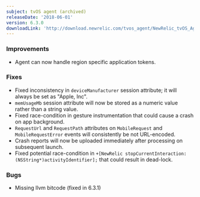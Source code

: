 ```yaml
---
subject: tvOS agent (archived)
releaseDate: '2018-06-01'
version: 6.3.0
downloadLink: 'http://download.newrelic.com/tvos_agent/NewRelic_tvOS_Agent_6.3.0.zip'
---
```


### Improvements

* Agent can now handle region specific application tokens.

### Fixes

* Fixed inconsistency in `deviceManufacturer` session attribute; it will always be set as "Apple, Inc".
* `memUsageMb` session attribute will now be stored as a numeric value rather than a string value.
* Fixed race-condition in gesture instrumentation that could cause a crash on app background.
* `RequestUrl` and `RequestPath` attributes on `MobileRequest` and `MobileRequestError` events will consistently be not URL-encoded.
* Crash reports will now be uploaded immediately after processing on subsequent launch.
* Fixed potential race-condition in `+[NewRelic stopCurrentInteraction:(NSString*)activityIdentifier];` that could result in dead-lock.

### Bugs

* Missing llvm bitcode (fixed in 6.3.1)
